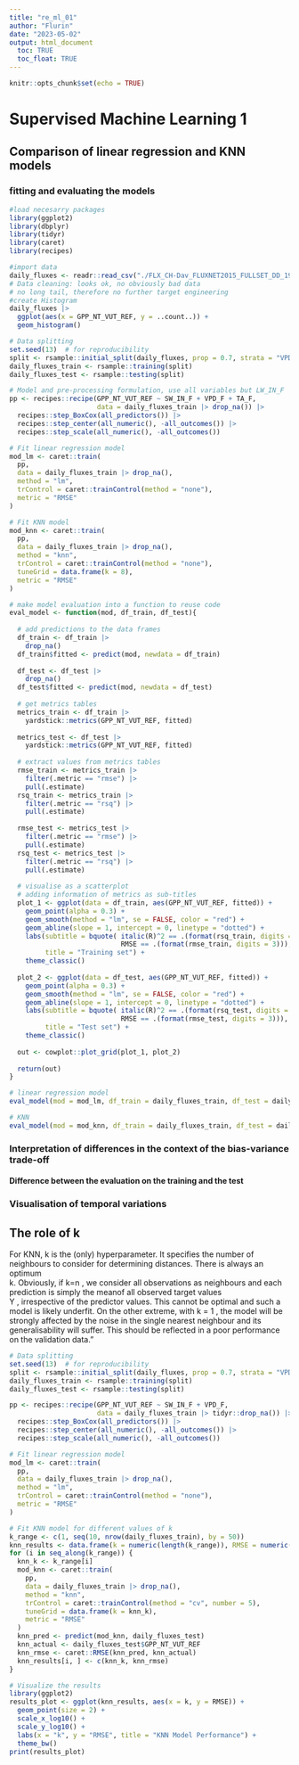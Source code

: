 ---
title: "re_ml_01"
author: "Flurin"
date: "2023-05-02"
output: html_document
  toc: TRUE
  toc_float: TRUE
---

```{r setup, include=FALSE}
knitr::opts_chunk$set(echo = TRUE)
```

# Supervised Machine Learning 1
## Comparison of linear regression and KNN models

### fitting and evaluating the models

```{r}
#load necesarry packages
library(ggplot2)
library(dbplyr)
library(tidyr)
library(caret)
library(recipes)

#import data
daily_fluxes <- readr::read_csv("./FLX_CH-Dav_FLUXNET2015_FULLSET_DD_1997-2014_1-3.csv")
# Data cleaning: looks ok, no obviously bad data
# no long tail, therefore no further target engineering
#create Histogram
daily_fluxes |> 
  ggplot(aes(x = GPP_NT_VUT_REF, y = ..count..)) + 
  geom_histogram()
```

```{r}


# Data splitting
set.seed(13)  # for reproducibility
split <- rsample::initial_split(daily_fluxes, prop = 0.7, strata = "VPD_F")
daily_fluxes_train <- rsample::training(split)
daily_fluxes_test <- rsample::testing(split)

# Model and pre-processing formulation, use all variables but LW_IN_F
pp <- recipes::recipe(GPP_NT_VUT_REF ~ SW_IN_F + VPD_F + TA_F, 
                      data = daily_fluxes_train |> drop_na()) |> 
  recipes::step_BoxCox(all_predictors()) |> 
  recipes::step_center(all_numeric(), -all_outcomes()) |>
  recipes::step_scale(all_numeric(), -all_outcomes())

# Fit linear regression model
mod_lm <- caret::train(
  pp, 
  data = daily_fluxes_train |> drop_na(), 
  method = "lm",
  trControl = caret::trainControl(method = "none"),
  metric = "RMSE"
)

# Fit KNN model
mod_knn <- caret::train(
  pp, 
  data = daily_fluxes_train |> drop_na(), 
  method = "knn",
  trControl = caret::trainControl(method = "none"),
  tuneGrid = data.frame(k = 8),
  metric = "RMSE"
)
```

```{r}
# make model evaluation into a function to reuse code
eval_model <- function(mod, df_train, df_test){
  
  # add predictions to the data frames
  df_train <- df_train |> 
    drop_na()
  df_train$fitted <- predict(mod, newdata = df_train)
  
  df_test <- df_test |> 
    drop_na()
  df_test$fitted <- predict(mod, newdata = df_test)
  
  # get metrics tables
  metrics_train <- df_train |> 
    yardstick::metrics(GPP_NT_VUT_REF, fitted)
  
  metrics_test <- df_test |> 
    yardstick::metrics(GPP_NT_VUT_REF, fitted)
  
  # extract values from metrics tables
  rmse_train <- metrics_train |> 
    filter(.metric == "rmse") |> 
    pull(.estimate)
  rsq_train <- metrics_train |> 
    filter(.metric == "rsq") |> 
    pull(.estimate)
  
  rmse_test <- metrics_test |> 
    filter(.metric == "rmse") |> 
    pull(.estimate)
  rsq_test <- metrics_test |> 
    filter(.metric == "rsq") |> 
    pull(.estimate)
  
  # visualise as a scatterplot
  # adding information of metrics as sub-titles
  plot_1 <- ggplot(data = df_train, aes(GPP_NT_VUT_REF, fitted)) +
    geom_point(alpha = 0.3) +
    geom_smooth(method = "lm", se = FALSE, color = "red") +
    geom_abline(slope = 1, intercept = 0, linetype = "dotted") +
    labs(subtitle = bquote( italic(R)^2 == .(format(rsq_train, digits = 2)) ~~
                            RMSE == .(format(rmse_train, digits = 3))),
         title = "Training set") +
    theme_classic()
  
  plot_2 <- ggplot(data = df_test, aes(GPP_NT_VUT_REF, fitted)) +
    geom_point(alpha = 0.3) +
    geom_smooth(method = "lm", se = FALSE, color = "red") +
    geom_abline(slope = 1, intercept = 0, linetype = "dotted") +
    labs(subtitle = bquote( italic(R)^2 == .(format(rsq_test, digits = 2)) ~~
                            RMSE == .(format(rmse_test, digits = 3))),
         title = "Test set") +
    theme_classic()
  
  out <- cowplot::plot_grid(plot_1, plot_2)
  
  return(out)
}

# linear regression model
eval_model(mod = mod_lm, df_train = daily_fluxes_train, df_test = daily_fluxes_test)
```

```{r}
# KNN
eval_model(mod = mod_knn, df_train = daily_fluxes_train, df_test = daily_fluxes_test)
```

### Interpretation of differences in the context of the bias-variance trade-off \
#### Difference between the evaluation on the training and the test

### Visualisation of temporal variations

## The role of k
For KNN, k is the (only) hyperparameter. It specifies the number of neighbours to consider for determining distances. There is always an optimum  
k. Obviously, if  k=n , we consider all observations as neighbours and each prediction is simply the meanof all observed target values  
Y , irrespective of the predictor values. This cannot be optimal and such a model is likely underfit. On the other extreme, with  k = 1 , the model will be strongly affected by the noise in the single nearest neighbour and its generalisability will suffer. This should be reflected in a poor performance on the validation data."


```{r}
# Data splitting
set.seed(13)  # for reproducibility
split <- rsample::initial_split(daily_fluxes, prop = 0.7, strata = "VPD_F")
daily_fluxes_train <- rsample::training(split)
daily_fluxes_test <- rsample::testing(split)

pp <- recipes::recipe(GPP_NT_VUT_REF ~ SW_IN_F + VPD_F, 
                      data = daily_fluxes_train |> tidyr::drop_na()) |> 
  recipes::step_BoxCox(all_predictors()) |> 
  recipes::step_center(all_numeric(), -all_outcomes()) |>
  recipes::step_scale(all_numeric(), -all_outcomes())

# Fit linear regression model
mod_lm <- caret::train(
  pp, 
  data = daily_fluxes_train |> drop_na(), 
  method = "lm",
  trControl = caret::trainControl(method = "none"),
  metric = "RMSE"
)

# Fit KNN model for different values of k
k_range <- c(1, seq(10, nrow(daily_fluxes_train), by = 50))
knn_results <- data.frame(k = numeric(length(k_range)), RMSE = numeric(length(k_range)))
for (i in seq_along(k_range)) {
  knn_k <- k_range[i]
  mod_knn <- caret::train(
    pp, 
    data = daily_fluxes_train |> drop_na(), 
    method = "knn",
    trControl = caret::trainControl(method = "cv", number = 5),
    tuneGrid = data.frame(k = knn_k),
    metric = "RMSE"
  )
  knn_pred <- predict(mod_knn, daily_fluxes_test)
  knn_actual <- daily_fluxes_test$GPP_NT_VUT_REF
  knn_rmse <- caret::RMSE(knn_pred, knn_actual)
  knn_results[i, ] <- c(knn_k, knn_rmse)
}

# Visualize the results
library(ggplot2)
results_plot <- ggplot(knn_results, aes(x = k, y = RMSE)) + 
  geom_point(size = 2) + 
  scale_x_log10() + 
  scale_y_log10() + 
  labs(x = "k", y = "RMSE", title = "KNN Model Performance") + 
  theme_bw()
print(results_plot)

```
